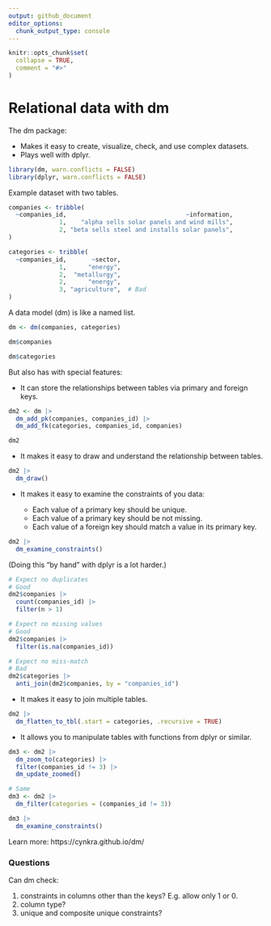 ```yaml
---
output: github_document
editor_options: 
  chunk_output_type: console
---
```


```r
knitr::opts_chunk$set(
  collapse = TRUE,
  comment = "#>"
)
```

# Relational data with dm

The dm package:

* Makes it easy to create, visualize, check, and use complex datasets.
* Plays well with dplyr.

```r
library(dm, warn.conflicts = FALSE)
library(dplyr, warn.conflicts = FALSE)
```

Example dataset with two tables.

```r
companies <- tribble(
  ~companies_id,                                 ~information,
              1,    "alpha sells solar panels and wind mills",
              2, "beta sells steel and installs solar panels",
)

categories <- tribble(
  ~companies_id,       ~sector,
              1,      "energy",
              2,  "metallurgy",
              2,      "energy",
              3, "agriculture",  # Bad
)
```

A data model (dm) is like a named list.

```r
dm <- dm(companies, categories)

dm$companies

dm$categories
```

But also has with special features:

* It can store the relationships between tables via primary and foreign keys.

```r
dm2 <- dm |>
  dm_add_pk(companies, companies_id) |>
  dm_add_fk(categories, companies_id, companies)

dm2
```

* It makes it easy to draw and understand the relationship between tables.

```r
dm2 |>
  dm_draw()
```

* It makes it easy to examine the constraints of you data:

    * Each value of a primary key should be unique.
    * Each value of a primary key should be not missing.
    * Each value of a foreign key should match a value in its primary key.

```r
dm2 |>
  dm_examine_constraints()
```

(Doing this "by hand" with dplyr is a lot harder.)

```r
# Expect no duplicates
# Good
dm2$companies |>
  count(companies_id) |>
  filter(n > 1)

# Expect no missing values
# Good
dm2$companies |>
  filter(is.na(companies_id))

# Expect no miss-match
# Bad
dm2$categories |>
  anti_join(dm2$companies, by = "companies_id")
```

* It makes it easy to join multiple tables.

```r
dm2 |>
  dm_flatten_to_tbl(.start = categories, .recursive = TRUE)
```

* It allows you to manipulate tables with functions from dplyr or similar.

```r
dm3 <- dm2 |>
  dm_zoom_to(categories) |> 
  filter(companies_id != 3) |> 
  dm_update_zoomed()

# Same
dm3 <- dm2 |> 
  dm_filter(categories = (companies_id != 3))

dm3 |> 
  dm_examine_constraints()
```

Learn more: https://cynkra.github.io/dm/

### Questions

Can dm check:

1. constraints in columns other than the keys? E.g. allow only 1 or 0.
2. column type?
3. unique and composite unique constraints?
